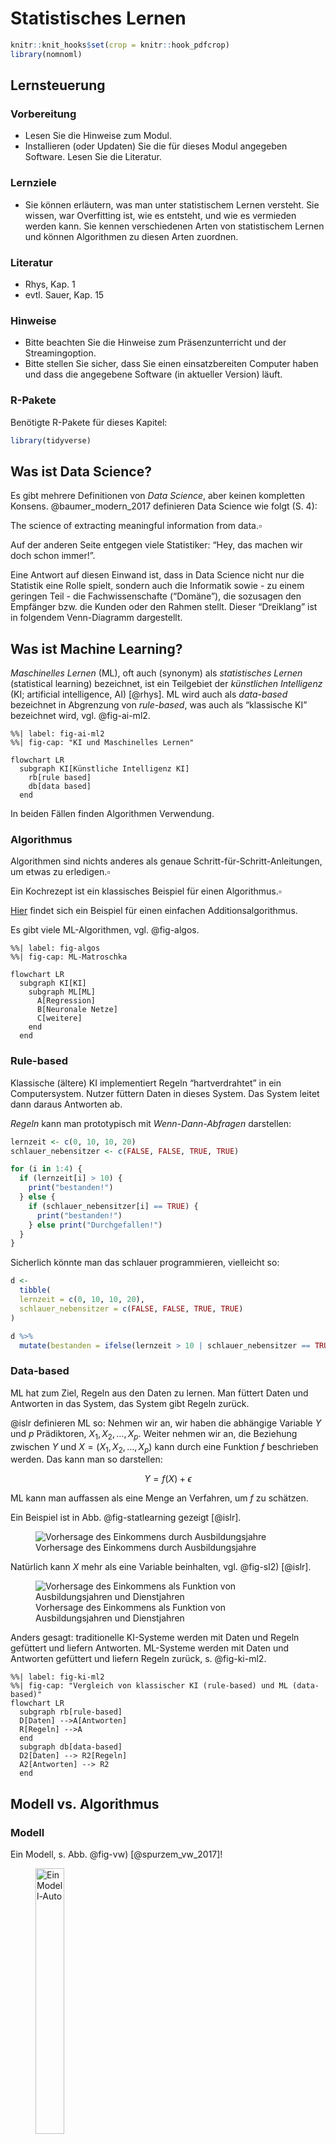 

# Statistisches Lernen 




```r
knitr::knit_hooks$set(crop = knitr::hook_pdfcrop)
library(nomnoml)
```






## Lernsteuerung

### Vorbereitung

- Lesen Sie die Hinweise zum Modul.
- Installieren (oder Updaten) Sie die für dieses Modul angegeben Software.
 Lesen Sie die Literatur.


###  Lernziele

- Sie können erläutern, was man unter statistischem Lernen versteht.
 Sie wissen, war Overfitting ist, wie es entsteht, und wie es vermieden werden kann.
 Sie kennen verschiedenen Arten von statistischem Lernen und können Algorithmen zu diesen Arten zuordnen.


###  Literatur

- Rhys, Kap. 1
- evtl. Sauer, Kap. 15


### Hinweise

- Bitte beachten Sie die Hinweise zum Präsenzunterricht und der Streamingoption.
- Bitte stellen Sie sicher, dass Sie einen einsatzbereiten Computer haben und dass die angegebene Software (in aktueller Version) läuft.


### R-Pakete




Benötigte R-Pakete für dieses Kapitel:

```r
library(tidyverse)
```


## Was ist Data Science?


Es gibt mehrere Definitionen von *Data Science*, aber keinen kompletten Konsens.
@baumer_modern_2017 definieren Data Science wie folgt (S. 4):


::::{.callout-note}
The science of extracting meaningful information from data.$\square$
:::

Auf der anderen Seite entgegen viele Statistiker: "Hey, das machen wir doch schon immer!".


Eine Antwort auf diesen Einwand ist, dass in Data Science nicht nur die Statistik eine Rolle spielt, sondern auch die Informatik sowie - zu einem geringen Teil - die Fachwissenschafte ("Domäne"), die sozusagen den Empfänger bzw. die Kunden oder den Rahmen stellt.
Dieser "Dreiklang" ist in folgendem Venn-Diagramm dargestellt.





<script type="module" src="https://unpkg.com/venny?module"></script>

<venn-diagram>
  <venn-set name="A" label="Statistik"></venn-set>
  <venn-set name="B" label="Informatik"></venn-set>
  <venn-set name="C" label="Domäne" size = "5"></venn-set>
  <venn-n sets="A B C">
</venn-diagram>




## Was ist Machine Learning?


:::{#def-ml}
*Maschinelles Lernen* (ML), oft auch (synonym) als *statistisches Lernen* (statistical learning) bezeichnet, ist ein Teilgebiet der *künstlichen Intelligenz* (KI; artificial intelligence, AI) [@rhys]. ML wird auch als *data-based* bezeichnet in Abgrenzung von *rule-based*, was auch als "klassische KI" bezeichnet wird, vgl. @fig-ai-ml2.
:::




```mermaid
%%| label: fig-ai-ml2
%%| fig-cap: "KI und Maschinelles Lernen"

flowchart LR
  subgraph KI[Künstliche Intelligenz KI]
    rb[rule based]
    db[data based]
  end   
```




In beiden Fällen finden Algorithmen Verwendung.

:::{#def-algo}
### Algorithmus
Algorithmen sind nichts anderes als genaue Schritt-für-Schritt-Anleitungen, um etwas zu erledigen.$\square$
:::


:::{#exm-algo}
Ein Kochrezept ist ein klassisches Beispiel für einen Algorithmus.$\square$
:::

[Hier](https://www.c-programming-simple-steps.com/images/xsum-two-numbers-h.png.pagespeed.ic.AM9WYFPgEo.webp) findet sich ein Beispiel für einen einfachen Additionsalgorithmus.



Es gibt viele ML-Algorithmen, vgl. @fig-algos.


```mermaid
%%| label: fig-algos
%%| fig-cap: ML-Matroschka

flowchart LR
  subgraph KI[KI]
    subgraph ML[ML]
      A[Regression]
      B[Neuronale Netze]
      C[weitere]
    end
  end
```



### Rule-based

Klassische (ältere) KI implementiert Regeln "hartverdrahtet" in ein Computersystem. 
Nutzer füttern Daten in dieses System. Das System leitet dann daraus Antworten ab.

*Regeln* kann man prototypisch mit *Wenn-Dann-Abfragen* darstellen:


```r
lernzeit <- c(0, 10, 10, 20)
schlauer_nebensitzer <- c(FALSE, FALSE, TRUE, TRUE)

for (i in 1:4) {
  if (lernzeit[i] > 10) {
    print("bestanden!")
  } else {
    if (schlauer_nebensitzer[i] == TRUE) {
      print("bestanden!")
    } else print("Durchgefallen!")
  }
}
```


Sicherlich könnte man das schlauer programmieren, vielleicht so:

```r
d <- 
  tibble(
  lernzeit = c(0, 10, 10, 20),
  schlauer_nebensitzer = c(FALSE, FALSE, TRUE, TRUE)
)

d %>% 
  mutate(bestanden = ifelse(lernzeit > 10 | schlauer_nebensitzer == TRUE, TRUE, FALSE))
```



### Data-based

ML hat zum Ziel, Regeln aus den Daten zu lernen. Man füttert Daten und Antworten in das System, das System gibt Regeln zurück.



@islr definieren ML so:
Nehmen wir an, wir haben die abhängige Variable $Y$ und $p$ Prädiktoren, $X_1,X_2, \ldots, X_p$.
Weiter nehmen wir an, die Beziehung zwischen $Y$ und $X = (X_1, X_2, \ldots, X_p)$ kann durch eine Funktion $f$ beschrieben werden.
Das kann man so darstellen:

$$Y = f(X) + \epsilon$$

ML kann man auffassen als eine Menge an Verfahren, um $f$ zu schätzen.

Ein Beispiel ist in Abb. @fig-statlearning gezeigt [@islr].

![Vorhersage des Einkommens durch Ausbildungsjahre](img/2-2.png){#fig-statlearning}


Natürlich kann $X$ mehr als eine Variable beinhalten, vgl. @fig-sl2) [@islr].

![Vorhersage des Einkommens als Funktion von Ausbildungsjahren und Dienstjahren](img/2-3.png){#fig-sl2}


Anders gesagt: traditionelle KI-Systeme werden mit Daten und Regeln gefüttert und liefern Antworten.
ML-Systeme werden mit Daten und Antworten gefüttert und liefern Regeln zurück, s.  @fig-ki-ml2.

```mermaid
%%| label: fig-ki-ml2
%%| fig-cap: "Vergleich von klassischer KI (rule-based) und ML (data-based)"
flowchart LR
  subgraph rb[rule-based]
  D[Daten] -->A[Antworten]
  R[Regeln] -->A
  end
  subgraph db[data-based]
  D2[Daten] --> R2[Regeln]
  A2[Antworten] --> R2
  end
```



## Modell vs. Algorithmus


### Modell 

Ein Modell, s. Abb. @fig-vw) [@spurzem_vw_2017]!

![Ein Modell-Auto](img/vw_modell.JPG){#fig-vw width="33%"}




Wie man sieht, ist ein Modell eine vereinfachte Repräsentation eines Gegenstands.

Der Gegenstand definiert (gestaltet) das Modell. Das Modell ist eine Vereinfachung des Gegenstands, vgl. Abb. @fig-modell).


![Gegenstand und Modell](img/Modell-crop.png){#fig-modell}

Im maschinellen Lernen meint ein Modell, praktisch gesehen, die Regeln,
die aus den Daten gelernt wurden.


### Beispiel für einen ML-Algorithmus

Unter einem ML-Algorithmus versteht man das (mathematische oder statistische) Verfahren,
anhand dessen die Beziehung zwischen $X$ und $Y$ "gelernt" wird. Bei @rhys (S. 9) findet sich dazu ein Beispiel, das kurz zusammengefasst etwa so lautet:


*Beispiel eines Regressionsalgorithmus*

1. Setze Gerade in die Daten mit $b_0 = \hat{y}, b_1 = 0$
2. Berechne $MSS = \sum (y_i - \hat{y_i})^2$
3. "Drehe" die Gerade ein bisschen, d.h. erhöhe $b_1^{neu} = b_1^{alt} + 0.1$
4. Wiederhole 2-3 solange, bis $MSS < \text{Zielwert}$


Diesen Algorithmus kann man "von Hand" z.B. mit [dieser App](https://shinyapps.org/showapp.php?app=https://shiny.psy.lmu.de/felix/lmfit&by=Felix%20Sch%C3%B6nbrodt&title=Find-a-fit!&shorttitle=Find-a-fit!) durchspielen.


## Taxonomie

Methoden des maschinellen Lernens lassen sich verschiedentlich gliedern.
Eine typische Gliederung unterscheidet in *supervidierte* (geleitete) und *nicht-supervidierte* (ungeleitete) Algorithmen, s. Abb. @fig-taxonomie).


```mermaid
%%| fig-cap: Taxonomie der Arten des maschinellen Lernens
%%| label: fig-taxonomie

flowchart LR
  ML[Maschinelles Lernen]
  SL[Supervidiertes Lernen]
  NSL[Nicht-supervidiertes Lernen]
  Re[Regression]
  Class[Klassifikation]
  DimRed[Dimensionsreduktion]
  Clust[Clustering]
  ML --> SL
  ML --> NSL
  SL --> Re
  SL --> Class
  NSL --> DimRed
  NSL --> Clust

```



### Geleitetes Lernen

Die zwei Phasen des geleiteten Lernens sind in Abb. @fig-supervid) dargestellt.

```mermaid
%%| label: fig-supervid
%%| fig-cap: "Geleitetes Lernen geschieht in zwei Phasen"


flowchart TD
  subgraph A[Lernphase]
    B[Daten mit Antwort] --> C[Geleiteter Algorithmus]
    C --> D[Modell]
  end
  subgraph E[Vorhersagephase]
    H[Neue Daten ohne Antwort] --> F[Modell]
    F --> G[Antworten]
  end
  A-->E
```


#### Regression: Numerische Vorhersage


```r
ggplot(mtcars) +
  aes(x = hp, y = mpg) +
  geom_point() +
  geom_smooth(method = "lm") +
  theme_minimal()
```


Die Modellgüte eines numerischen Vorhersagemodells wird oft mit (einem der) folgenden *Gütekoeffizienten* gemessen:

- Mean Squared Error (Mittlerer Quadratfehler):

$$MSE := \frac{1}{n} \sum (y_i - \hat{y}_i)^2$$


- Mean Absolute Error (Mittlerer Absolutfehler):

$$MAE :=  \frac{1}{n} \sum |(y_i - \hat{y}_i)|$$


:::: {.infobox .caution}
Wir sind nicht adaran interessiert die Vorhersagegenauigkeit in den bekannten Daten einzuschätzen, sondern im Hinblick auf neue Daten, die in der Lernphase dem Modell nicht bekannt waren.
:::


#### Klassifikation: Nominale Vorhersage

![Bei einer Klassifikation wird nicht eine Zahl, sondern eine Klasse vorhergesagt](img/aktien-plot-1.png)


Die Modellgüte eines numerischen Vorhersagemodells wird oft mit folgendem *Gütekoeffizienten* gemessen:

- Mittlerer Klassifikationfehler $e$:

$$e := \frac{1}{n} I(y_i \ne \hat{y}_i) $$

Dabei ist $I$ eine Indikatorfunktion, die `1` zurückliefert, 
wenn tatsächlicher Wert und vorhergesagter Wert identisch sind.

### Ungeleitetes Lernen

Die zwei Phasen des ungeleiteten Lernens sind in @fig-unsuper dargestellt.



```mermaid
%%| label: fig-unsuper
%%| fig-cap: "Die zwei Phasen des unüberwachten Lernens"


flowchart LR
  subgraph X[Lernphase]
    A[Daten ohne Antwort] --> B[Ungeleiteter Algorithmus]
    B --> C[Modell]
  end
  subgraph D[Vorhersagephase]
    E[Neue Daten, ohne Antwort] --> C2[Modell]
    C2 --> F[Zuordnung zu den Regeln des Modells]
  end  
  X--->D
```



Ungeleitetes Lernen kann man wiederum in zwei Arten unterteilen, vgl. Abb. @fig-ungel):

1. Fallreduzierendes Modellieren (Clustering)
2. Dimensionsreduzierendes Modellieren (z.B. Faktorenanalyse)

![Zwei Arten des ungeleitete Modellieren](img/ungeleitetes_Modellieren_crop.png){#fig-ungel}




## Ziele des ML

Man kann vier Ziele des ML unterscheiden, s. @fig-ziele.

```mermaid
%%| label: fig-ziele
%%| fig-cap: Ziele des maschinellen Lernens
flowchart TD
  ML[Maschinelles Lernen]
  V[Vorhersage]
  E[Erklärung/kausal]
  B[Beschreibung]
  DimRed[Dimensionsreduktion]
  ML --> V
  ML --> E
  ML --> B
  ML --> DimRed
```

*Vorhersage* bezieht sich auf die Schätzung der Werte von Zielvariablen (sowie die damit verbundene Unsicherheit).
*Erklärung* meint die kausale Analyse von Zusammenhängen.
*Beschreibung* ist praktisch gleichzusetzen mit der Verwendung von deskriptiven Statistiken.
*Dimensionsreduktion* ist ein Oberbegriff für Verfahren, die die Anzahl der Variablen (Spalten) oder der Beobachtungen (Zeilen) verringert.s


Wie "gut" ein Modell ist, quantifiziert man in verschiedenen Kennzahlen; man spricht von Modellgüte oder *model fit*. 
Je schlechter die Modellgüte, desto höher der *Modellfehler*, vgl. @fig-resid.

```r
knitr::include_graphics("img/resids-plot-1.png")
```





Die Modellgüte eines Modells ist nur relevant für *neue Beobachtungen*,
an denen das Modell nicht trainiert wurde.





## Über- vs. Unteranpassung

*Overfitting*: Ein Modell sagt die Trainingsdaten zu genau vorher - es nimmt Rauschen als "bare Münze", also fälschlich als Signal. Solche Modelle haben zu viel *Varianz* in ihren Vorhersagen.

*Underfitting*: Ein Modell ist zu simpel (ungenau, grobkörnig) - es unterschlägt Nuancen des tatsächlichen Musters. Solche Modelle haben zu viel *Verzerrung* (Bias) in ihren Vorhersagen.

Welches der folgenden Modelle (B,C,D) passt am besten zu den Daten (A), s. @fig-overunder), vgl. [@modar], Kap. 15.

```r
#| echo: false
#| label: fig-overunder
#| fig-cap: "Over- vs. Underfitting"
knitr::include_graphics("img/overfitting-4-plots-1.png")
```


Welches Modell wird wohl neue Daten am besten vorhersagen? Was meinen Sie?

Modell D zeigt sehr gute Beschreibung ("Retrodiktion") der Werte, anhand derer das Modell trainiert wurde ("Trainingsstichprobe").
Wird es aber "ehrlich" getestet, d.h. anhand neuer Daten ("Test-Stichprobe"),
wird es vermutlich *nicht* so gut abschneiden.


Es gilt, ein Modell mit "mittlerer" Komplexität zu finden, um Über- und Unteranpassung in Grenzen zu halten.
Leider ist es nicht möglich, vorab zu sagen, was der richtige, "mittlere" Wert an Komplexität eines Modells ist, vgl. @fig-overfitting aus [@modar].


![Mittlere Modellkomplexität führt zur besten Vorhersagegüte: Gute Balance von Bias und Präzision](img/overfitting-crop.png){#fig-overfitting width="50%"}




## No free lunch

![Yoda meint: Es gibt nicht "das" beste Modell](img/yoda-best-model.jpg){width="50%"}

[Quelle: ImgFlip Meme Generator](https://imgflip.com/i/687izk)



Wenn $f$ (die Beziehung zwischen $Y$ und $X$, auch *datengenerierender Prozess* genannt) linear oder fast linear ist,
dann wird ein lineare Modell gute Vorhersagen liefern, vgl. Abb. \@ref(fig:2-10) aus @islr, dort zeigt die schwarze Linie den "wahren Zusammenhang", also $f$ an. In orange sieht man ein lineares Modell, in grün ein hoch komplexes Modell,
das sich in einer "wackligen" Funktion - also mit hoher Varianz - 
niederschlägt. Das grüne Modell könnte z.B. ein Polynom-Modell hohen Grades sein, z. B. 
$y = b_0 + b_1 x^{10} + b_2 x^9 + \ldots + b_11 x^1 + \epsilon$. 
Das lineare Modell hat hingegen wenig Varianz und in diesem Fall wenig Bias.
Daher ist es für dieses $f$ gut passend.
Die grüne Funktion zeigt dagegen Überanpassung (overfitting), 
also viel Modellfehler (für eine Test-Stichprobe).


:::: {.callout-caution}
Die grüne Funktion in  @fig-2-10 wird neue, beim Modelltraining unbekannte Beobachtungen ($y_0$) vergleichsweise schlecht vorhersagen. In @fig-2-11 ist es umgekehrt.
:::

![Ein lineare Funktion verlangt ein lineares Modell; ein nichtlineares Modell wird in einem höheren Vorhersagefehler (bei neuen Daten!) resultieren](img/2-10.png){#fig-2-10}



Betrachten wir im Gegensatz dazu  @fig-2-11 aus @islr, die (in schwarz) eine hochgradig *nichtlineare* Funktion $f$ zeigt.
Entsprechend wird das lineare Modell (orange) nur schlechte Vorhersagen erreichen - es hat zu viel Bias, da zu simpel. 
Ein lineares Modell wird der Komplexität von $f$ nicht gerecht,
Unteranpassung (underfitting) liegt vor.



![Eine nichtlineare Funktion (schwarz) verlangt eine nichtlineares Modell. Ein lineares Modell (orange) ist unterangepasst und hat eine schlechte Vorhersageleistung](2-11.png){#fig-2-11}



## Bias-Varianz-Abwägung

Der Gesamtfehler $E$ des Modells ist die Summe dreier Terme:

$$E = (y - \hat{y}) = \text{Bias} + \text{Varianz} + \epsilon$$

Dabei meint $\epsilon$ den *nicht reduzierbaren Fehler*, z.B. weil dem Modell Informationen fehlen. So kann man etwa auf der Motivation von Studentis keine perfekte Vorhersage ihrer Noten erreichen (lehrt die Erfahrung).

Bias und Varianz sind Kontrahenten: Ein Modell, das wenig Bias hat, neigt tendenziell zu wenig Varianz und umgekehrt, vgl.  @fig-bias-var aus @modar.


![Abwängung von Bias vs. Varianz](img/plot-bias-variance-1.png){#fig-bias-var}







## Vertiefung


- [Verdienst einer deutschen Data Scientistin](https://www.zeit.de/arbeit/2020-10/data-scientist-gehalt-geldanlage-programmieren-kontoauszug)
- [Weitere Fallstudie zum Thema Regression auf Kaggle](https://www.kaggle.com/micahshull/r-bike-sharing-linear-regression)
- [Crashkurs Data Science (Coursera, Johns Hopkins University) mit 'Star-Dozenten'](https://www.coursera.org/learn/data-science-course)
- [Arbeiten Sie diese Regressionsfallstudie (zum Thema Gehalt) auf Kaggle auf](https://www.kaggle.com/pranjalpandey12/performing-simple-linear-regression-in-r)
- [Werfen Sie einen Blick in diese Fallstudie auf Kaggle zum Thema Hauspreise](https://www.kaggle.com/lazaro97/data-preprocessing-and-linear-regression-with-r)
- [Wiederholen Sie unser Vorgehen in der Fallstudie zu den Flugverspätungen](https://data-se.netlify.app/2021/03/10/fallstudie-modellierung-von-flugversp%C3%A4tungen/)



##  Aufgaben:
- [Machen Sie sich mit 'Kaggle' vertraut](https://www.kaggle.com/)
- [Bearbeiten Sie die Fallstudie 'TitaRnic' auf Kaggle](https://www.kaggle.com/code/headsortails/tidy-titarnic/report)
- [Machen Sie sich mit dieser einfachen Fallstudie zur linearen Regression vertraut: The Movie Data Base Revenue (Kaggle)](https://www.kaggle.com/code/ssauer/notebook9188bfa616)


##  Videos

- [Prognose-Wettbewerbe bei Kaggle am Beispiel von *The Movie Data Base Revenue*](https://youtu.be/vR9l-k50I1M)
  
